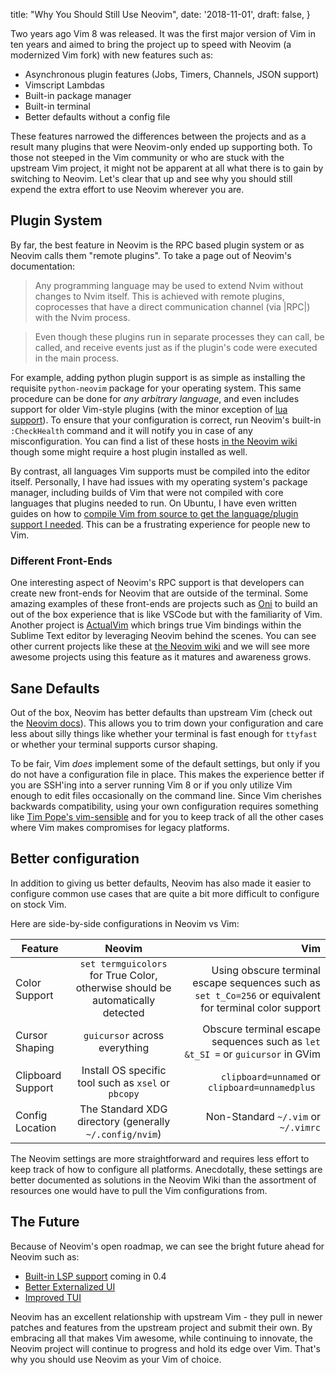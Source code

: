   title: "Why You Should Still Use Neovim",
  date: '2018-11-01',
  draft: false,
}

Two years ago Vim 8 was released. It was the first major version of Vim in ten years and aimed to bring the project up to speed with Neovim (a modernized Vim fork) with new features such as:

- Asynchronous plugin features (Jobs, Timers, Channels, JSON support)
- Vimscript Lambdas
- Built-in package manager
- Built-in terminal
- Better defaults without a config file

These features narrowed the differences between the projects and as a result many plugins that were Neovim-only ended up supporting both. To those not steeped in the Vim community or who are stuck with the upstream Vim project, it might not be apparent at all what there is to gain by switching to Neovim. Let's clear that up and see why you should still expend the extra effort to use Neovim wherever you are.


## Plugin System

By far, the best feature in Neovim is the RPC based plugin system or as Neovim calls them "remote plugins". To take a page out of Neovim's documentation:

> Any programming language may be used
to extend Nvim without changes to Nvim itself. This is achieved with remote
plugins, coprocesses that have a direct communication channel (via |RPC|) with
the Nvim process.

> Even though these plugins run in separate processes they can call, be called,
and receive events just as if the plugin's code were executed in the main
process.

For example, adding python plugin support is as simple as installing the requisite `python-neovim` package for your operating system. This same procedure can be done for _any arbitrary language_, and even includes support for older Vim-style plugins (with the minor exception of [lua support](https://github.com/neovim/neovim/wiki/FAQ#can-i-use-lua-based-vim-plugins-eg-neocomplete)). To ensure that your configuration is correct, run Neovim's built-in `:CheckHealth` command and it will notify you in case of any misconfiguration. You can find a list of these hosts [in the Neovim wiki](https://github.com/neovim/neovim/wiki/Related-projects#api-clients) though some might require a host plugin installed as well.

By contrast, all languages Vim supports must be compiled into the editor itself. Personally, I have had issues with my operating system's package manager, including builds of Vim that were not compiled with core languages that plugins needed to run. On Ubuntu, I have even written guides on how to [compile Vim from source to get the language/plugin support I needed](/supercharged-vim-built-from-source). This can be a frustrating experience for people new to Vim.

### Different Front-Ends

One interesting aspect of Neovim's RPC support is that developers can create new front-ends for Neovim that are outside of the terminal. Some amazing examples of these front-ends are projects such as [Oni](https://www.onivim.io/) to build an out of the box experience that is like VSCode but with the familiarity of Vim. Another project is [ActualVim](https://github.com/lunixbochs/actualvim) which brings true Vim bindings within the Sublime Text editor by leveraging Neovim behind the scenes. You can see other current projects like these at [the Neovim wiki](https://github.com/neovim/neovim/wiki/Related-projects#gui) and we will see more awesome projects using this feature as it matures and awareness grows.

## Sane Defaults

Out of the box, Neovim has better defaults than upstream Vim (check out the [Neovim docs](https://neovim.io/doc/user/vim_diff.html#nvim-defaults)). This allows you to trim down your configuration and care less about silly things like whether your terminal is fast enough for `ttyfast` or whether your terminal supports cursor shaping.

To be fair, Vim _does_ implement some of the default settings, but only if you do not have a configuration file in place. This makes the experience better if you are SSH'ing into a server running Vim 8 or if you only utilize Vim enough to edit files occasionally on the command line. Since Vim cherishes backwards compatibility, using your own configuration requires something like [Tim Pope's vim-sensible](https://github.com/tpope/vim-sensible) and for you to keep track of all the other cases where Vim makes compromises for legacy platforms.

## Better configuration

In addition to giving us better defaults, Neovim has also made it easier to configure common use cases that are quite a bit more difficult to configure on stock Vim.

Here are side-by-side configurations in Neovim vs Vim:

| Feature           | Neovim              | Vim           |
| ----------------- |:-------------------:| -------------:|
| Color Support     | `set termguicolors` for True Color, otherwise should be automatically detected  | Using obscure terminal escape sequences such as `set t_Co=256` or equivalent for terminal color support |
| Cursor Shaping    | `guicursor` across everything  |  Obscure terminal escape sequences such as `let &t_SI =` or `guicursor` in GVim |
| Clipboard Support | Install OS specific tool such as `xsel` or `pbcopy`  |  `clipboard=unnamed` or `clipboard=unnamedplus ` |
| Config Location   | The Standard XDG directory (generally `~/.config/nvim`) | Non-Standard `~/.vim` or `~/.vimrc` |

The Neovim settings are more straightforward and requires less effort to keep track of how to configure all platforms. Anecdotally, these settings are better documented as solutions in the Neovim Wiki than the assortment of resources one would have to pull the Vim configurations from.

## The Future

Because of Neovim's open roadmap, we can see the bright future ahead for Neovim such as:

- [Built-in LSP support](https://github.com/neovim/neovim/pull/6856) coming in 0.4
- [Better Externalized UI](https://github.com/neovim/neovim/pull/5686)
- [Improved TUI](https://github.com/neovim/neovim/pull/6619)

Neovim has an excellent relationship with upstream Vim - they pull in newer patches and features from the upstream project and submit their own. By embracing all that makes Vim awesome, while continuing to innovate, the Neovim project will continue to progress and hold its edge over Vim. That's why you should use Neovim as your Vim of choice.
